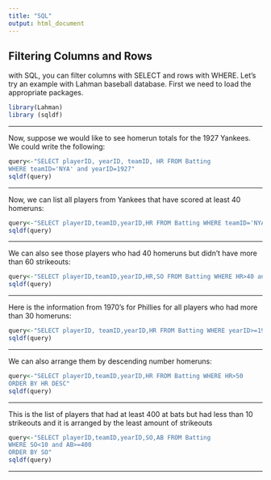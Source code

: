 ```yaml
---
title: "SQL"
output: html_document
---
```


## Filtering Columns and Rows


with SQL, you can filter columns with SELECT and rows with WHERE. Let's try an example with Lahman baseball database. First we need to load the appropriate packages. 


```r
library(Lahman)
library (sqldf)
```

***

Now, suppose we would like to see homerun totals for the 1927 Yankees. We could write the following:


```r
query<-"SELECT playerID, yearID, teamID, HR FROM Batting
WHERE teamID='NYA' and yearID=1927"
sqldf(query)
```

***

Now, we can list all players from Yankees that have scored at least 40 homeruns:


```r
query<-"SELECT playerID,teamID,yearID,HR FROM Batting WHERE teamID='NYA' and HR>=40"
sqldf(query)
```

***

We can also see those players who had 40 homeruns but didn't have more than 60 strikeouts:


```r
query<-"SELECT playerID,teamID,yearID,HR,SO FROM Batting WHERE HR>40 and SO<60"
sqldf(query)
```

***

Here is the information from 1970's for Phillies for all players who had more than 30 homeruns:


```r
query<-"SELECT playerID, teamID,yearID,HR FROM Batting WHERE yearID>=1970 and yearID<1980 and HR>30 and teamID='PHI'"
sqldf(query)
```

***

We can also arrange them by descending number homeruns: 


```r
query<-"SELECT playerID,teamID,yearID,HR FROM Batting WHERE HR>50
ORDER BY HR DESC"
sqldf(query)
```

***

This is the list of players that had at least 400 at bats but had less than 10 strikeouts and it is arranged by the least amount of strikeouts


```r
query<-"SELECT playerID,teamID,yearID,SO,AB FROM Batting 
WHERE SO<10 and AB>=400
ORDER BY SO"
sqldf(query)
```

***